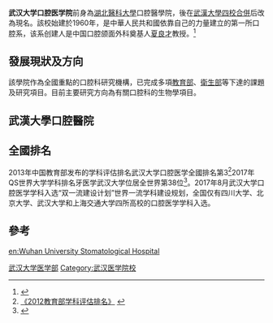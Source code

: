 
{{Infobox University Department
 |名称              = 武汉大学口腔医学院
 |其他名称        =  School of Stomatology, Wuhan University
 |徽标              = [[File:武汉大学口腔医学院.jpg|File:武汉大学口腔医学院.jpg]]
 |徽标说明        =[[院训|院训]]：敬业 乐群 求是 拓新
 |隶属              =[[武汉大学|武汉大学]][[武汉大学医学部|医学部]]
 |建立时间        =1960年
 |关闭时间        =
 |类型              =医科
 |下属              =
 |主管官员        =
 |主席              =
 |党委书记        =
 |院长              =
 |系主任           =
 |所长              =
 |部长              =
 |主任              =
 |头衔              =
 |头衔人名        =
 |教师              =
 |员工              =
 |学生              = 
 |本科生           =
 |研究生           =
 |博士生           =
 |其他学生        =
 |地址              = {{CHN}}[[湖北省|湖北省]][[武汉市|武汉市]][[珞珈山|珞珈山]]
 |国家              =
 |省                 =
 |市                 =
 |坐标              =
 |网址              =http://dentistry.whu.edu.cn/
 |标志              =
 |脚注              =
}}
'''武汉大学口腔医学院'''前身為[[湖北醫科大學|湖北醫科大學]]口腔醫學院，後在[[武漢大學|武漢大學]][[四校合併|四校合併]]后改為現名。該校始建於1960年，是中華人民共和國依靠自己的力量建立的第一所口腔系，该系创建人是中国口腔颌面外科奠基人[[夏良才|夏良才]]教授。<ref>{{Cite web |url=http://www.whuss.com/index.php?option=com_content&view=article&id=50&Itemid=127 |title=武漢大學口腔醫（學）院簡介 |access-date=2013-05-14 |archive-url=https://web.archive.org/web/20130528120716/http://www.whuss.com/index.php?option=com_content&view=article&id=50&Itemid=127 |archive-date=2013-05-28 |dead-url=yes }}</ref>

==發展現狀及方向==
該學院作為全國重點的口腔科研究機構，已完成多項[[中华人民共和国教育部|教育部]]、[[衛生部|衛生部]]等下達的課題及研究項目。目前主要研究方向為有關口腔科的生物學項目。

==武漢大學口腔醫院==
{{main|武漢大學口腔醫院}}

==全國排名==

2013年中国教育部发布的学科评估排名武汉大学口腔医学全國排名第3<ref>[http://news.whu.edu.cn/003/2013-01-29/16041.html 《2012教育部学科评估排名》] {{webarchive|url=https://web.archive.org/web/20130420071116/http://news.whu.edu.cn/003/2013-01-29/16041.html |date=2013-04-20 }}</ref>2017年QS世界大学学科排名牙医学武汉大学位居全世界第38位<ref>{{Cite web |url=http://news.whu.edu.cn/info/1002/48146.htm |title=武汉大学两学科跻身QS世界排名50强 牙医学排名第38位 矿业工程排名第49位 |access-date=2018-02-06 |archive-date=2020-06-25 |archive-url=https://web.archive.org/web/20200625093417/https://news.whu.edu.cn/info/1002/48146.htm |dead-url=no }}</ref>。2017年8月武汉大学口腔医学学科入选“双一流建设计划”世界一流学科建设规划，全国仅有四川大学、北京大学、武汉大学和上海交通大学四所高校的口腔医学学科入选。

==參考==

<references/>

{{武汉大学}}
[[Category:武汉大学医学部|]]
[[Category:武汉医学院校|Category:武汉医学院校]]
[[en:Wuhan_University_Stomatological_Hospital|en:Wuhan University Stomatological Hospital]]